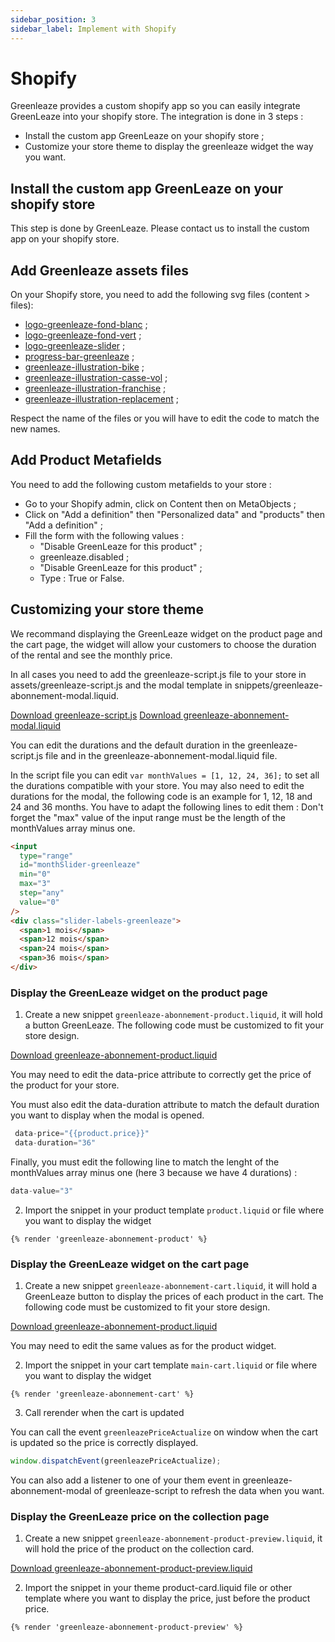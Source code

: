```yaml
---
sidebar_position: 3
sidebar_label: Implement with Shopify
---
```


# Shopify

Greenleaze provides a custom shopify app so you can easily integrate GreenLeaze into your shopify store.
The integration is done in 3 steps :

- Install the custom app GreenLeaze on your shopify store ;
- Customize your store theme to display the greenleaze widget the way you want.

## Install the custom app GreenLeaze on your shopify store

This step is done by GreenLeaze. Please contact us to install the custom app on your shopify store.

## Add Greenleaze assets files

On your Shopify store, you need to add the following svg files (content > files):

- [logo-greenleaze-fond-blanc](../static/img/logo-greenleaze-fond-blanc.svg) ;
- [logo-greenleaze-fond-vert](../static/img/logo-greenleaze-fond-vert.svg) ;
- [logo-greenleaze-slider](../static/img/logo-greenleaze-slider.svg) ;
- [progress-bar-greenleaze](../static/img/progress-bar-greenleaze.svg) ;
- [greenleaze-illustration-bike](../static/img/greenleaze-illustration-bike.svg) ;
- [greenleaze-illustration-casse-vol](../static/img/greenleaze-illustration-casse-vol.svg) ;
- [greenleaze-illustration-franchise](../static/img/greenleaze-illustration-franchise.svg) ;
- [greenleaze-illustration-replacement](../static/img/greenleaze-illustration-replacement.svg) ;

Respect the name of the files or you will have to edit the code to match the new names.

## Add Product Metafields

You need to add the following custom metafields to your store :

- Go to your Shopify admin, click on Content then on MetaObjects ;
- Click on "Add a definition" then "Personalized data" and "products" then "Add a definition" ;
- Fill the form with the following values :
  - "Disable GreenLeaze for this product" ;
  - greenleaze.disabled ;
  - "Disable GreenLeaze for this product" ;
  - Type : True or False.

## Customizing your store theme

We recommand displaying the GreenLeaze widget on the product page and the cart page, the widget will allow your customers to choose the duration of the rental and see the monthly price.

In all cases you need to add the greenleaze-script.js file to your store in assets/greenleaze-script.js and the modal template in snippets/greenleaze-abonnement-modal.liquid.

[Download greenleaze-script.js](./file/greenleaze-script.js)
[Download greenleaze-abonnement-modal.liquid](./file/greenleaze-abonnement-modal.liquid)

You can edit the durations and the default duration in the greenleaze-script.js file and in the greenleaze-abonnement-modal.liquid file.

In the script file you can edit `var monthValues = [1, 12, 24, 36];` to set all the durations compatible with your store.
You may also need to edit the durations for the modal, the following code is an example for 1, 12, 18 and 24 and 36 months. You have to adapt the following lines to edit them :
Don't forget the "max" value of the input range must be the length of the monthValues array minus one.

```html
<input
  type="range"
  id="monthSlider-greenleaze"
  min="0"
  max="3"
  step="any"
  value="0"
/>
<div class="slider-labels-greenleaze">
  <span>1 mois</span>
  <span>12 mois</span>
  <span>24 mois</span>
  <span>36 mois</span>
</div>
```

### Display the GreenLeaze widget on the product page

1. Create a new snippet `greenleaze-abonnement-product.liquid`, it will hold a button GreenLeaze.
   The following code must be customized to fit your store design.

[Download greenleaze-abonnement-product.liquid ](./file/greenleaze-abonnement-product.liquid)

You may need to edit the data-price attribute to correctly get the price of the product for your store.

You must also edit the data-duration attribute to match the default duration you want to display when the modal is opened.

```javascript
 data-price="{{product.price}}"
 data-duration="36"
```

Finally, you must edit the following line to match the lenght of the monthValues array minus one (here 3 because we have 4 durations) :

```javascript
data-value="3"
```

2.  Import the snippet in your product template `product.liquid` or file where you want to display the widget

```liquid
{% render 'greenleaze-abonnement-product' %}
```

### Display the GreenLeaze widget on the cart page

1. Create a new snippet `greenleaze-abonnement-cart.liquid`, it will hold a GreenLeaze button to display the prices of each product in the cart. The following code must be customized to fit your store design.

[Download greenleaze-abonnement-product.liquid ](./file/greenleaze-abonnement-cart.liquid)

You may need to edit the same values as for the product widget.

2. Import the snippet in your cart template `main-cart.liquid` or file where you want to display the widget

```liquid
{% render 'greenleaze-abonnement-cart' %}
```

3. Call rerender when the cart is updated

You can call the event `greenleazePriceActualize` on window when the cart is updated so the price is correctly displayed.

```javascript
window.dispatchEvent(greenleazePriceActualize);
```

You can also add a listener to one of your them event in greenleaze-abonnement-modal of greenleaze-script to refresh the data when you want.

### Display the GreenLeaze price on the collection page

1. Create a new snippet `greenleaze-abonnement-product-preview.liquid`, it will hold the price of the product on the collection card.

[Download greenleaze-abonnement-product-preview.liquid](./file/greenleaze-abonnement-product-preview.liquid)

2. Import the snippet in your theme product-card.liquid file or other template where you want to display the price, just before the product price.

```liquid
{% render 'greenleaze-abonnement-product-preview' %}
```
